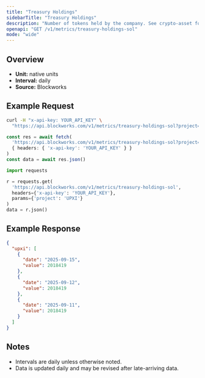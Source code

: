 ```yaml
---
title: "Treasury Holdings"
sidebarTitle: "Treasury Holdings"
description: "Number of tokens held by the company. See crypto-asset for asset indicator"
openapi: "GET /v1/metrics/treasury-holdings-sol"
mode: "wide"
---
```


## Overview

- **Unit:** native units
- **Interval:** daily
- **Source:** Blockworks

## Example Request

<CodeGroup>

```bash cURL
curl -H "x-api-key: YOUR_API_KEY" \
  "https://api.blockworks.com/v1/metrics/treasury-holdings-sol?project=UPXI"
```

```typescript TypeScript
const res = await fetch(
  'https://api.blockworks.com/v1/metrics/treasury-holdings-sol?project=UPXI',
  { headers: { 'x-api-key': 'YOUR_API_KEY' } }
)
const data = await res.json()
```

```python Python
import requests

r = requests.get(
  'https://api.blockworks.com/v1/metrics/treasury-holdings-sol',
  headers={'x-api-key': 'YOUR_API_KEY'},
  params={'project': 'UPXI'}
)
data = r.json()
```

</CodeGroup>

## Example Response

```json
{
  "upxi": [
    {
      "date": "2025-09-15",
      "value": 2018419
    },
    {
      "date": "2025-09-12",
      "value": 2018419
    },
    {
      "date": "2025-09-11",
      "value": 2018419
    }
  ]
}
```

## Notes
- Intervals are daily unless otherwise noted.
- Data is updated daily and may be revised after late-arriving data.